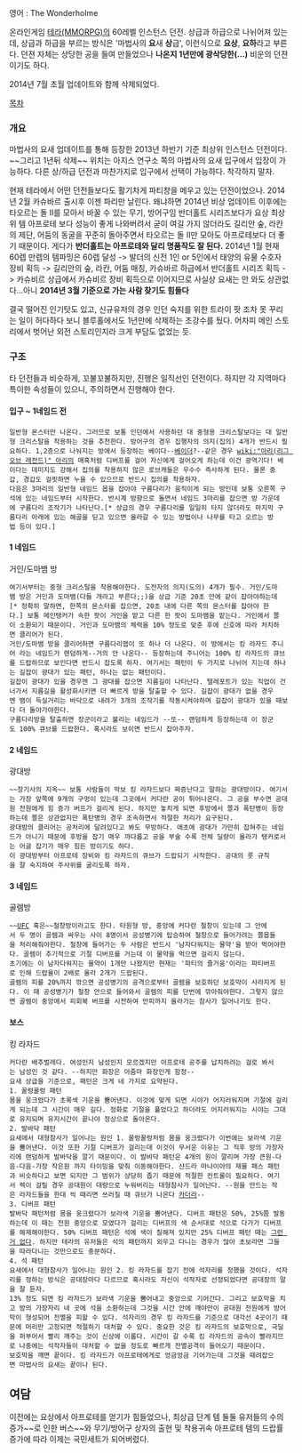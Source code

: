 영어 : The Wonderholme

온라인게임 [[테라(MMORPG)]]의 60레벨 인스턴스 던전. 상급과 하급으로 나뉘어져 있는데, 상급과 하급을 부르는 방식은 '마법사의 '''요'''새 '''상'''급', 이런식으로 '''요상''', '''요하'''라고 부른다. 던젼 자체는 상당한 공을 들여 만들었으나 '''나온지 1년만에 광삭당한(...)''' 비운의 던젼이기도 하다.

2014년 7월 초월 업데이트와 함께 삭제되었다.

[[목차]]

=== 개요 ===
마법사의 요새 업데이트를 통해 등장한 2013년 하반기 기준 최상위 인스턴스 던전이다. ~~그리고 1년뒤 삭제~~ 위치는 아지스 연구소 쪽의 마법사의 요새 입구에서 입장이 가능하다. 다른 상/하급 던전과 마찬가지로 입구에서 선택이 가능하다. 착각하지 말자.

현재 테라에서 어떤 던전들보다도 활기차게 파티창을 메우고 있는 던전이었으나. 2014년 2월 카슈바르 출시후 이젠 파리만 날린다. 왜냐하면 2014년 비상 업데이트 이후에는 타오르는 돌 II를 모아서 바꿀 수 있는 무기, 방어구임 반더홀트 시리즈보다가 요상 최상위 템 아프로테 보다 성능이 좋게 나와버려서 굳이 여길 가지 않더라도 길리안 숲, 라칸의 제단, 어둠의 동굴을 꾸준히 돌아주면서 타오르는 돌 II만 모아도 아프로테보다 더 좋기 때문이다. 게다가 '''반더홀트는 아프로테와 달리 명품작도 잘 된다.''' 2014년 1월 현재 60렙 만렙의 템파밍은 60렙 달성 -> 발더의 신전 1인 or 5인에서 태양의 유물 수호자 장비 획득 -> 길리안의 숲, 라칸, 어둠 매칭, 카슈바르 하급에서 반더홀트 시리즈 획득 -> 카슈비르 상급에서 카슈비르 장비 획득으로 이어지므로 사실상 요새는 안 와도 상관없다...아니 '''2014년 3월 기준으로 가는 사람 찾기도 힘들다'''

결국 떨어진 인기탓도 있고, 신규유저의 경우 인던 숙지를 위한 트라이 팟 조차 못 꾸리는 일이 허다하다 보니 블루홀에서도 1년만에 삭제하는 초강수를 뒀다. 어차피 메인 스토리에서 벗어난 외전 스토리인지라 크게 부담도 없었는 듯.

=== 구조 ===

타 던전들과 비슷하게, 꼬불꼬불하지만, 진행은 일직선인 던전이다.
하지만 각 지역마다 특이한 속성들이 있으니, 주의하면서 진행해야 한다.

==== 입구 ~ 1네임드 전 ====

 일반형 몬스터만 나온다. 그러므로 보통 인던에서 사용하던 대 중형용 크리스탈보다는 대 일반형 크리스탈을 착용하는 것을 추천한다. 방어구의 경우 집행자의 의지(집의) 4개가 반드시 필요하다. 1,2층으로 나눠지는 방에서 등장하는 베이다--[[베이더]]?--같은 경우 [[wiki:"아리(리그 오브 레전드)" 아리]]의 매혹처럼 디버프를 걸어 자신에게 걸어오게 하는데 이건 광역기다! 베이다는 데미지도 강해서 집의를 착용하지 않은 로브캐들은 우수수 즉사하게 된다. 물론 중갑, 경갑도 걸핏하면 누을 수 있으므로 반드시 집의를 착용하자.
 다음은 3마리의 일반형 네임드 몹을 잡아야 구름다리가 움직이게 되는 방인데 보통 오른쪽 구석에 있는 네임드부터 시작한다. 반시계 방향으로 돌면서 네임드 3마리를 잡으면 방 가운데에 구름다리 조작기가 나타난다.[* 상급의 경우 구름다리를 일일히 타지 않더라도 마지막 구름다리 아래에 있는 해골을 딛고 있으면 올라갈 수 있는 방법이나 나무를 타고 오르는 방법 등이 있다.]

==== 1 네임드 ====

거인/도마뱀 방

 여기서부터는 중형 크리스탈을 착용해야한다. 도전자의 의지(도의) 4개가 필수. 거인/도마뱀 방은 거인과 도마뱀(다들 개라고 부른다;;)을 상급 기준 20초 안에 같이 잡아야하는데[* 정확히 말하면, 한쪽의 몬스터를 잡으면, 20초 내에 다른 쪽의 몬스터를 잡아야 한다.] 보통 메인탱커가 속한 팟이 거인을 맡고 다른 한 팟이 도마뱀을 맡는다. 거인에서 쫄이 소환되기 때문이다. 거인과 도마뱀의 체력을 10% 정도로 맞춘 후에 신호에 따라 처치하면 클리어가 된다.
 거인/도마뱀 방을 클리어하면 구름다리맵이 또 하나 더 나온다. 이 방에서는 킹 라자드 주니어 라는 네임드가 랜덤하게--거의 안 나온다-- 등장하는데 주니어는 100% 킹 라자드의 큐브를 드랍하므로 보인다면 반드시 잡도록 하자. 여기서는 패턴이 두 가지로 나뉘어 지는데 하나는 길잡이 광대가 있는 패턴, 하나는 없는 패턴이다.
 길잡이 광대가 있을 경우엔 그 광대를 잡으면 지름길이 나타난다. 텔레포트가 있는 직업이 건너가서 지름길을 활성화시키면 더 빠르게 방을 탈출할 수 있다. 길잡이 광대가 없을 경우엔 뱀이 득실거리는 바닥으로 내려가 3개의 조작기를 작동시켜야하며 길잡이 광대가 있을 때보다 더 돌아가야한다.
 구름다리방을 탈출하면 장군이라고 불리는 네임드가 --또-- 랜덤하게 등장하는데 이 장군도 100% 큐브를 드랍한다. 혹시라도 보이면 반드시 잡아주자.


==== 2 네임드 ====

광대방

 ~~창기사의 지옥~~ 보통 사람들이 막보 킹 라자드보다 짜증난다고 말하는 광대방이다. 여기서는 가장 앞쪽에 9개의 구멍이 있는데 그곳에서 커다란 공이 튀어나온다. 그 공을 부수면 공대원 전원에게 힘 증가 버프가 걸리게 된다. 하지만 놓치게 되면 후방에서 쫄과 폭탄병이 등장하는데 쫄은 상관없지만 폭탄병의 경우 조속하면서 적절한 처리가 요구된다.
 광대방의 클리어는 공처리에 달려있다고 봐도 무방하다. 애초에 광대가 가만히 잡혀주는 네임드가 아니기 때문에 후방을 잡기 매우 까다롭고 공을 부술 수록 전체 딜량이 올라가 탱커로서는 어글 잡기가 매우 힘든 방이기도 하다.
 이 광대방부터 아프로테 장비와 킹 라자드의 큐브가 드랍되기 시작한다. 공대의 룻 규칙을 잘 숙지하여 주사위를 굴리도록 하자.

==== 3 네임드 ====

골렘방

 ~~[[UFC]] 혹은~~철창방이라고도 한다. 타원형 방, 중앙에 커다란 철창이 있는데 그 안에서 두 명이 골렘과 싸우는 사이 8명이서 공성병기에 탑승하여 철창으로 들어가려는 쫄몹들을 처리해줘야한다. 철창에 들어가는 두 사람은 반드시 '남자다워지는 물약'을 받아 먹어야한다. 골렘이 추기적으로 기절 디버프를 거는데 이 물약을 먹으면 걸리지 않는다.
 초기에는 이 남자다워지는 물약이 1개만 나왔지만 현재는 '파티의 즐거움'이라는 파티버프로 인해 드랍율이 2배로 올라 2개가 드랍된다.
 골렘의 피를 20%까지 깎으면 공성병기의 공격으로부터 골렘을 보호하던 보호막이 사라지게 된다. 이 때 공성병기가 철창 안으로 들어와서 골렘의 피를 단번에 깎아줘야한다. 그렇지 않으면 골렘이 중앙에서 피회복 버프를 시전하여 만피까지 올라가는 참사가 일어나기도 한다.


==== 보스 ====

킹 라자드

 커다란 배추벌레다. 여성인지 남성인지 모르겠지만 아프로테 공주를 납치하려는 걸로 봐서는 남성인 것 같다. --하지만 화장은 아줌마 화장인게 함정--
 요새 상급을 기준으로, 패턴은 크게 네 가지로 요약된다.
 1. 꿀렁꿀렁 패턴
 몸을 웅크렸다가 초록색 기운을 뿜어낸다. 이것에 맞게 되면 시야가 어지러워지며 기절에 걸리게 되는데 그 시간이 매우 길다. 정화로 기절을 풀었다고 하더라도 어지러워지는 시야는 그대로 유지되며 유지시간이 끝나야 정상으로 돌아온다.
 2. 발바닥 패턴
 요새에서 대형참사가 일어나는 원인 1. 꿀렁꿀렁처럼 몸을 웅크렸다가 이번에는 보라색 기운을 뿜어낸다. 이것 또한 기절 디버프가 걸리는데 이것이 무서운 이유는 그 직후 방의 가장자리에 랜덤하게 발바닥을 깔기 때문이다. 이 발바닥 패턴은 4개의 원이 깔리며 가장 큰원-다음-다음-가장 작은원 까지 타이밍을 맞춰 이동해야한다. 샨드라 마나이아의 재물 패스 패턴과 비슷하다고 보면 되지만 그 범위가 상당히 좁기 때문에 적절한 컨트롤이 필요하다. 여기서 렉이 걸릴 경우 공대원이 대량으로 누워버리는 대형참사가 일어난다. --원을 만드는 작은 라자드들을 한대 씩 때리면 쓰러질 때 큐브가 나온다 [[카더라]]--
 3. 디버프 패턴
 발바닥 패턴처럼 몸을 웅크렸다가 보라색 기운을 뿜어낸다. 디버프 패턴은 50%, 25%쯤 발동하는데 이 때는 전원 중앙으로 모였다가 걸리는 디버프의 색 순서대로 석으로 다가가 디버프를 해제해야한다. 50% 디버프 패턴은 석에 색이 칠해져 있지만 25% 디버프 패턴 때는 [[그런 거 없다]]. 하지만 테라의 유저들은 석의 패턴까지 외우고 다니는 경우가 많아 초보라면 그들을 따라다니는 것만으로도 충분하다.
 4. 석 패턴
 요새에서 대형참사가 일어나는 원인 2. 킹 라자드를 잡기 전에 석자리를 정했을 것이다. 석자리를 정하는 방식은 공대장마다 다르므로 혹시라도 자신이 석작자로 선정되었다면 공대장의 말을 잘 듣자.
 13% 정도 되면 킹 라자드가 보라색 기운을 뿜어내고 중앙으로 기어간다. 그리고 보호막을 치고 방의 가장자리 네 곳에 석을 소환하는데 그것을 시간 안에 깨야만이 공대원 전원에게 방어막이 형성되어 전멸을 피할 수 있다. 석자리의 경우 킹 라자드를 기준으로 대각선 4곳이기 때문에 머리만 고정되면 적절하기 대처할 수 있다. 중요한 것은 킹 라자드의 보호막으로, 극딜을 퍼부어서 빨리 깨주는 것이 신상에 이롭다. 시간이 갈 수록 킹 라자드의 공속이 빨라지므로 나중에는 석작자들이 대처할 수 없을 정도로 빠르게 전멸공격이 들어오기 때문이다.
 보호막을 깨면 끝이다. 킹 라자드가 아프로테에게로 엉금엉금 기어가는데 그것을 때려잡으면 마법사의 요새는 끝이나 된다.

== 여담 ==
이전에는 요상에서 아프로테를 얻기가 힘들었으나, 최상급 단계 템 둘둘 유저들의 수의 증가~~로 인한 버스~~와 무기/방어구 상자의 출현 및 착용귀속 아프로테 템의 드랍률 증가에 따라 이제는 국민세트가 되어버렸다.


